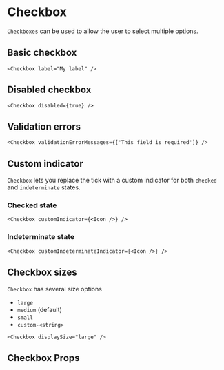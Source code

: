 

<Meta title="Components/Checkbox" component={Checkbox} />

# Checkbox

`Checkboxes` can be used to allow the user to select multiple options.

## Basic checkbox

<Canvas of={CheckboxStories.Default} layout="centered" sourceState="none" />

```tsx
<Checkbox label="My label" />
```

## Disabled checkbox

<Canvas of={CheckboxStories.Disabled} layout="centered" sourceState="none" />

```tsx
<Checkbox disabled={true} />
```

## Validation errors

<Canvas of={CheckboxStories.ValidationError} layout="centered" sourceState="none" />

```tsx
<Checkbox validationErrorMessages={['This field is required']} />
```

## Custom indicator

`Checkbox` lets you replace the tick with a custom indicator for both `checked` and `indeterminate` states.

<Canvas of={CheckboxStories.CustomIndicator} layout="centered" sourceState="none" />

### Checked state

```tsx
<Checkbox customIndicator={<Icon />} />
```

### Indeterminate state

```tsx
<Checkbox customIndeterminateIndicator={<Icon />} />
```

## Checkbox sizes

`Checkbox` has several size options

- `large`
- `medium` (default)
- `small`
- `custom-<string>`

<Canvas of={CheckboxStories.Sizes} layout="centered" sourceState="none" />

```tsx
<Checkbox displaySize="large" />
```

## Checkbox Props

<ArgTypes of={Checkbox} />
